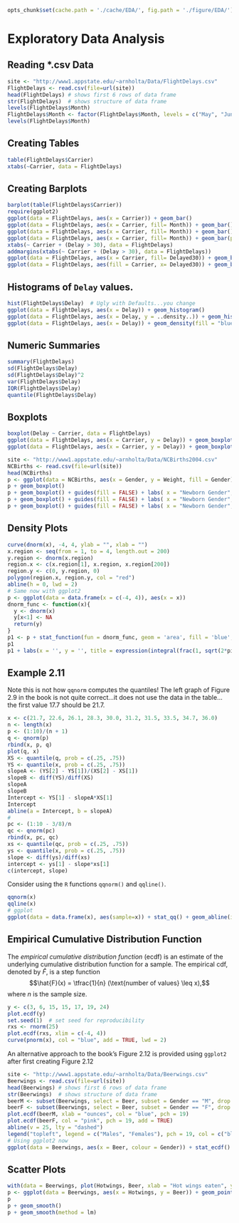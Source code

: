 ```r
opts_chunk$set(cache.path = './cache/EDA/', fig.path = './figure/EDA/')
```


Exploratory Data Analysis
========================================================

## Reading *.csv Data
```r
site <- "http://www1.appstate.edu/~arnholta/Data/FlightDelays.csv"
FlightDelays <- read.csv(file=url(site))
head(FlightDelays) # shows first 6 rows of data frame
str(FlightDelays)  # shows structure of data frame
levels(FlightDelays$Month)
FlightDelays$Month <- factor(FlightDelays$Month, levels = c("May", "June"))
levels(FlightDelays$Month)
```

## Creating Tables
```r
table(FlightDelays$Carrier)
xtabs(~Carrier, data = FlightDelays)
```

## Creating Barplots
```r
barplot(table(FlightDelays$Carrier))
require(ggplot2)
ggplot(data = FlightDelays, aes(x = Carrier)) + geom_bar()
ggplot(data = FlightDelays, aes(x = Carrier, fill= Month)) + geom_bar()
ggplot(data = FlightDelays, aes(x = Carrier, fill= Month)) + geom_bar() + guides(fill = guide_legend(reverse = TRUE))
ggplot(data = FlightDelays, aes(x = Carrier, fill= Month)) + geom_bar(position="dodge") + guides(fill = guide_legend(reverse = TRUE))
xtabs(~ Carrier + (Delay > 30), data = FlightDelays)
addmargins(xtabs(~ Carrier + (Delay > 30), data = FlightDelays))
ggplot(data = FlightDelays, aes(x = Carrier, fill= Delayed30)) + geom_bar(position="dodge")
ggplot(data = FlightDelays, aes(fill = Carrier, x= Delayed30)) + geom_bar(position="dodge")
```

## Histograms of `Delay` values.

```r
hist(FlightDelays$Delay)  # Ugly with Defaults...you change
ggplot(data = FlightDelays, aes(x = Delay)) + geom_histogram()
ggplot(data = FlightDelays, aes(x = Delay, y = ..density..)) + geom_histogram(binwidth = 10, color = "blue")
ggplot(data = FlightDelays, aes(x = Delay)) + geom_density(fill = "blue")
```
## Numeric Summaries

```r
summary(FlightDelays)
sd(FlightDelays$Delay)
sd(FlightDelays$Delay)^2
var(FlightDelays$Delay)
IQR(FlightDelays$Delay)
quantile(FlightDelays$Delay)
```

## Boxplots

```r
boxplot(Delay ~ Carrier, data = FlightDelays)
ggplot(data = FlightDelays, aes(x = Carrier, y = Delay)) + geom_boxplot()
ggplot(data = FlightDelays, aes(x = Carrier, y = Delay)) + geom_boxplot() + facet_grid(. ~ Month) 
```

```r
site <- "http://www1.appstate.edu/~arnholta/Data/NCBirths2004.csv"
NCBirths <- read.csv(file=url(site))
head(NCBirths)
p <- ggplot(data = NCBirths, aes(x = Gender, y = Weight, fill = Gender))
p + geom_boxplot()
p + geom_boxplot() + guides(fill = FALSE) + labs( x = "Newborn Gender", y = "Weight in ounces", title = "You Put Something Here")
p + geom_boxplot() + guides(fill = FALSE) + labs( x = "Newborn Gender", y = "Weight in ounces", title = "You Put Something Here") + scale_fill_manual(values = c('pink', 'blue'))
p + geom_boxplot() + guides(fill = FALSE) + labs( x = "Newborn Gender", y = "Weight in ounces", title = "You Put Something Here") + scale_fill_brewer()


```

## Density Plots
```r
curve(dnorm(x), -4, 4, ylab = "", xlab = "")
x.region <- seq(from = 1, to = 4, length.out = 200)
y.region <- dnorm(x.region)
region.x <- c(x.region[1], x.region, x.region[200])
region.y <- c(0, y.region, 0)
polygon(region.x, region.y, col = "red")
abline(h = 0, lwd = 2)
# Same now with ggplot2
p <- ggplot(data = data.frame(x = c(-4, 4)), aes(x = x))
dnorm_func <- function(x){
  y <- dnorm(x)
  y[x<1] <- NA
  return(y)
}
p1 <- p + stat_function(fun = dnorm_func, geom = 'area', fill = 'blue', alpha = 0.2)  + geom_hline(yintercept = 0) + stat_function(fun = dnorm) 
p1
p1 + labs(x = '', y = '', title = expression(integral(frac(1, sqrt(2*pi))*e^{-x^2/2}*dx, 1, infinity)==0.1586553) ) # Break it down!
```

## Example 2.11 

Note this is not how `qqnorm` computes the quantiles!  The left graph of Figure 2.9 in the book is not quite correct...it does not use the data in the table...the first value 17.7 should be 21.7.

```r
x <- c(21.7, 22.6, 26.1, 28.3, 30.0, 31.2, 31.5, 33.5, 34.7, 36.0)
n <- length(x)
p <- (1:10)/(n + 1)
q <- qnorm(p)
rbind(x, p, q)
plot(q, x)
XS <- quantile(q, prob = c(.25, .75))
YS <- quantile(x, prob = c(.25, .75))
slopeA <- (YS[2] - YS[1])/(XS[2] - XS[1])
slopeB <- diff(YS)/diff(XS)
slopeA
slopeB
Intercept <- YS[1] - slopeA*XS[1]
Intercept
abline(a = Intercept, b = slopeA)
#
pc <- (1:10 - 3/8)/n
qc <- qnorm(pc)
rbind(x, pc, qc)
xs <- quantile(qc, prob = c(.25, .75))
ys <- quantile(x, prob = c(.25, .75))
slope <- diff(ys)/diff(xs)
intercept <- ys[1] - slope*xs[1]
c(intercept, slope)
```
Consider using the `R` functions `qqnorm()` and `qqline()`.

```r
qqnorm(x)
qqline(x)
# ggplot
ggplot(data = data.frame(x), aes(sample=x)) + stat_qq() + geom_abline(intercept = intercept, slope = slope)
```

## Empirical Cumulative Distribution Function

The _empirical cumulative distribution function_ (ecdf) is an estimate of the underlying cumulative distribution function for a sample.  The empirical cdf, denoted by $\hat{F}$, is a step function $$\hat{F}(x) = \tfrac{1}{n} (\text{number of values} \leq x),$$
where $n$ is the sample size.

```r
y <- c(3, 6, 15, 15, 17, 19, 24)
plot.ecdf(y)
set.seed(1)  # set seed for reproducibility
rxs <- rnorm(25)  
plot.ecdf(rxs, xlim = c(-4, 4))
curve(pnorm(x), col = "blue", add = TRUE, lwd = 2)
```

An alternative approach to the book's Figure 2.12 is provided using `ggplot2` after first creating Figure 2.12

```r
site <- "http://www1.appstate.edu/~arnholta/Data/Beerwings.csv"
Beerwings <- read.csv(file=url(site))
head(Beerwings) # shows first 6 rows of data frame
str(Beerwings)  # shows structure of data frame
beerM <- subset(Beerwings, select = Beer, subset = Gender == "M", drop = TRUE)
beerF <- subset(Beerwings, select = Beer, subset = Gender == "F", drop = TRUE)
plot.ecdf(beerM, xlab = "ounces", col = "blue", pch = 19)
plot.ecdf(beerF, col = "pink", pch = 19, add = TRUE)
abline(v = 25, lty = "dashed")
legend("topleft", legend = c("Males", "Females"), pch = 19, col = c("blue", "pink"))
# Using ggplot2 now
ggplot(data = Beerwings, aes(x = Beer, colour = Gender)) + stat_ecdf() + labs(x = "Beer in ounces", y ="", title = 'ECDF')
```

## Scatter Plots

```r
with(data = Beerwings, plot(Hotwings, Beer, xlab = "Hot wings eaten", ylab = "Beer consumed", pch = 19, col = "blue"))
p <- ggplot(data = Beerwings, aes(x = Hotwings, y = Beer)) + geom_point() + labs(x = "Hot wings eaten", y = "Beer consumed in ounces")
p
p + geom_smooth()
p + geom_smooth(method = lm)
```